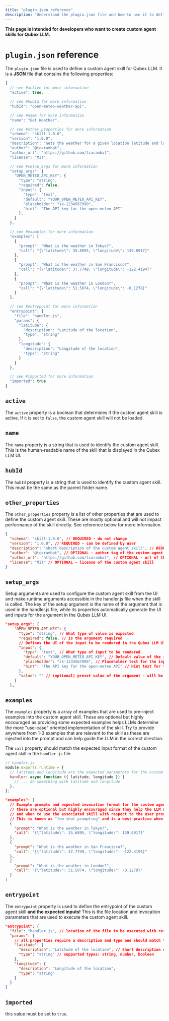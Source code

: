 ```yaml
---
title: "plugin.json reference"
description: "Understand the plugin.json file and how to use it to define custom agent skills for Qubex LLM."
---
```


**This page is intended for developers who want to create custom agent skills for Qubex LLM.**

# `plugin.json` reference

The `plugin.json` file is used to define a custom agent skill for Qubex LLM. It is a **JSON** file that contains the following properties:

```js
{
  // see #active for more information
  "active": true,

  // see #hubId for more information
  "hubId": "open-meteo-weather-api",

  // see #name for more information
  "name": "Get Weather",

  // see #other_properties for more information
  "schema": "skill-1.0.0",
  "version": "1.0.0",
  "description": "Gets the weather for a given location latitude and longitude using the open-meteo API",
  "author": "@tcarambat",
  "author_url": "https://github.com/tcarambat",
  "license": "MIT",

  // see #setup_args for more information
  "setup_args": {
    "OPEN_METEO_API_KEY": {
      "type": "string",
      "required": false,
      "input": {
        "type": "text",
        "default": "YOUR_OPEN_METEO_API_KEY",
        "placeholder": "sk-1234567890",
        "hint": "The API key for the open-meteo API"
      },
    }
  },

  // see #examples for more information
  "examples": [
    {
      "prompt": "What is the weather in Tokyo?",
      "call": "{\"latitude\": 35.6895, \"longitude\": 139.6917}"
    },
    {
      "prompt": "What is the weather in San Francisco?",
      "call": "{\"latitude\": 37.7749, \"longitude\": -122.4194}"
    },
    {
      "prompt": "What is the weather in London?",
      "call": "{\"latitude\": 51.5074, \"longitude\": -0.1278}"
    }
  ],

  // see #entrypoint for more information
  "entrypoint": {
    "file": "handler.js",
    "params": {
      "latitude": {
        "description": "Latitude of the location",
        "type": "string"
      },
      "longitude": {
        "description": "Longitude of the location",
        "type": "string"
      }
    }
  },

  // see #imported for more information
  "imported": true
}
```

## `active`

The `active` property is a boolean that determines if the custom agent skill is active. If it is set to `false`, the custom agent skill will not be loaded.

## `name`

The `name` property is a string that is used to identify the custom agent skill. This is the human-readable name of the skill that is displayed in the Qubex LLM UI.

## `hubId`

The `hubId` property is a string that is used to identify the custom agent skill. This must be the same as the parent folder name.

## `other_properties`

The `other_properties` property is a list of other properties that are used to define the custom agent skill. These are mostly optional and will not impact performance of the skill directly. See reference below for more information.

```json
{
  "schema": "skill-1.0.0", // REQUIRED - do not change
  "version": "1.0.0", // REQUIRED - can be defined by user
  "description": "short description of the custom agent skill", // REQUIRED
  "author": "@tcarambat", // OPTIONAL - author tag of the custom agent skill
  "author_url": "https://github.com/tcarambat", // OPTIONAL - url of the author of the custom agent skill
  "license": "MIT" // OPTIONAL - license of the custom agent skill
}
```

## `setup_args`

Setup arguments are used to configure the custom agent skill from the UI and make runtime arguments accessible in the handler.js file when the skill is called.
The key of the setup argument is the name of the argument that is used in the handler.js file, while its properties automatically generate the UI and inputs for the argument in the Qubex LLM UI.

```json
"setup_args": {
    "OPEN_METEO_API_KEY": {
      "type": "string", // What type of value is expected
      "required": false, // Is the argument required
      // Defines the UI of the input to be rendered in the Qubex LLM UI
      "input": {
        "type": "text", // What type of input to be rendered
        "default": "YOUR_OPEN_METEO_API_KEY", // Default value of the input
        "placeholder": "sk-1234567890", // Placeholder text for the input
        "hint": "The API key for the open-meteo API" // Hint text for the input
      },
      "value": "" // (optional) preset value of the argument - will be replaced by the user input in the Qubex LLM UI, but can be hardcoded.
    }
  },
```

## `examples`

The `examples` property is a array of examples that are used to pre-inject examples into the custom agent skill. These are optional but highly encouraged as providing some expected examples helps LLMs determine the more "use-case" oriented implementation of the skill.
Try to provide anywhere from 1-3 examples that are relevant to the skill as these are injected into the prompt and can help guide the LLM in the correct direction.

The `call` property should match the expected input format of the custom agent skill in the `handler.js` file.

```js
// handler.js
module.exports.runtime = {
  // latitude and longitude are the expected parameters for the custom agent skill
  handler: async function ({ latitude, longitude }) {
    // ... do something with latitude and longitude
  },
};
```

```json
"examples": [
  // Example prompts and expected invocation format for the custom agent skill
  // these are optional but highly encouraged since they help the LLM understand the expected format of the custom agent skill
  // and when to use the associated skill with respect to the user prompt.
  // This is known as "few-shot prompting" and is a best practice when creating custom agent skills.
  {
    "prompt": "What is the weather in Tokyo?",
    "call": "{\"latitude\": 35.6895, \"longitude\": 139.6917}"
  },
  {
    "prompt": "What is the weather in San Francisco?",
    "call": "{\"latitude\": 37.7749, \"longitude\": -122.4194}"
  },
  {
    "prompt": "What is the weather in London?",
    "call": "{\"latitude\": 51.5074, \"longitude\": -0.1278}"
  }
]
```

## `entrypoint`

The `entrypoint` property is used to define the entrypoint of the custom agent skill **and the expected inputs!** This is the file location and invocation parameters that are used to execute the custom agent skill.

```json
"entrypoint": {
  "file": "handler.js", // location of the file to be executed with respect to the plugin.json file
  "params": {
    // all properties require a description and type and should match the expected input format of the custom agent skill in the handler.js file
    "latitude": {
      "description": "Latitude of the location", // Short description of the parameter purpose
      "type": "string" // supported types: string, number, boolean
    },
    "longitude": {
      "description": "Longitude of the location",
      "type": "string"
    }
  }
}
```

## `imported`

this value must be set to `true`.
